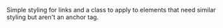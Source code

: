 
Simple styling for links and a class to apply to elements that need similar styling but aren't an anchor tag.

<Snippet snippet={snippet} component={Links} />